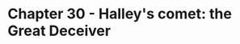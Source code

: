 Chapter 30 - Halley's comet: the Great Deceiver
==================================================================

